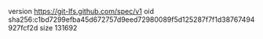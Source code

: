 version https://git-lfs.github.com/spec/v1
oid sha256:c1bd7299efba45d672757d9eed72980089f5d125287f7f1d38767494927fcf2d
size 131692
